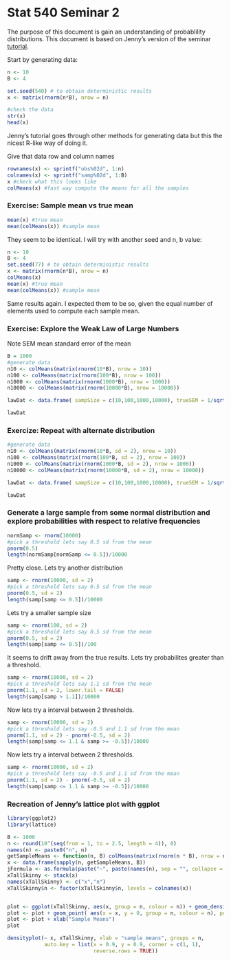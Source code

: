 Stat 540 Seminar 2
========================================================

The purpose of this document is gain an understanding of probablility distributions. This document is based on Jenny's version of the seminar [tutorial](http://www.ugrad.stat.ubc.ca/~stat540/seminars/seminar02_playing-with-probability.html).

Start by generating data:
```r
n <- 10
B <- 4

set.seed(540) # to obtain deterministic results
x <- matrix(rnorm(n*B), nrow = n)

#check the data
str(x)
head(x)
```

Jenny's tutorial goes through other methods for generating data but this the nicest R-like way of doing it.

Give that data row and column names
```r
rownames(x) <- sprintf("obs%02d", 1:n)
colnames(x) <- sprintf("samp%02d", 1:B)
x #check what this looks like
colMeans(x) #fast way compute the means for all the samples
```

### Exercise: Sample mean vs true mean
```r
mean(x) #true mean
mean(colMeans(x)) #sample mean
```

They seem to be identical. I will try with another seed and n, b value:
```r
n <- 10
B <- 4
set.seed(77) # to obtain deterministic results
x <- matrix(rnorm(n*B), nrow = n)
colMeans(x)
mean(x) #true mean
mean(colMeans(x)) #sample mean
```

Same results again. I expected them to be so, given the equal number of elements used to compute each sample mean.

### Exercise: Explore the Weak Law of Large Numbers

Note SEM mean standard error of the mean

```r
B = 1000
#generate data
n10 <- colMeans(matrix(rnorm(10*B), nrow = 10))
n100 <- colMeans(matrix(rnorm(100*B), nrow = 100))
n1000 <- colMeans(matrix(rnorm(1000*B), nrow = 1000))
n10000 <- colMeans(matrix(rnorm(10000*B), nrow = 10000))

lawDat <- data.frame( sampSize = c(10,100,1000,10000), trueSEM = 1/sqrt(c(10,100,1000,10000)), obsSEM = c( sd(n10), sd(n100), sd(n1000), sd(n10000)), sampMeanIQR = c(IQR(n10), IQR(n100),IQR(n1000),IQR(n10000)), sampleMeanMad = c(mad(n10),mad(n100),mad(n1000),mad(n10000)))

lawDat
```

### Exercize: Repeat with alternate distribution

```r
#generate data
n10 <- colMeans(matrix(rnorm(10*B, sd = 2), nrow = 10))
n100 <- colMeans(matrix(rnorm(100*B, sd = 2), nrow = 100))
n1000 <- colMeans(matrix(rnorm(1000*B, sd = 2), nrow = 1000))
n10000 <- colMeans(matrix(rnorm(10000*B, sd = 2), nrow = 10000))

lawDat <- data.frame( sampSize = c(10,100,1000,10000), trueSEM = 1/sqrt(c(10,100,1000,10000)) * 2, obsSEM = c( sd(n10), sd(n100), sd(n1000), sd(n10000)), sampMeanIQR = c(IQR(n10), IQR(n100),IQR(n1000),IQR(n10000)), sampleMeanMad = c(mad(n10),mad(n100),mad(n1000),mad(n10000)))

lawDat
```

### Generate a large sample from some normal distribution and explore probabilities with respect to relative frequencies

```r
normSamp <- rnorm(10000)
#pick a threshold lets say 0.5 sd from the mean
pnorm(0.5)
length(normSamp[normSamp <= 0.5])/10000
```

Pretty close. Lets try another distribution

```r
samp <- rnorm(10000, sd = 2)
#pick a threshold lets say 0.5 sd from the mean
pnorm(0.5, sd = 2)
length(samp[samp <= 0.5])/10000
```

Lets try a smaller sample size

```r
samp <- rnorm(100, sd = 2)
#pick a threshold lets say 0.5 sd from the mean
pnorm(0.5, sd = 2)
length(samp[samp <= 0.5])/100
```

It seems to drift away from the true results. Lets try probabilites greater than a threshold.

```r
samp <- rnorm(10000, sd = 2)
#pick a threshold lets say 1.1 sd from the mean
pnorm(1.1, sd = 2, lower.tail = FALSE)
length(samp[samp > 1.1])/10000
```

Now lets try a interval between 2 thresholds.

```r
samp <- rnorm(10000, sd = 2)
#pick a threshold lets say -0.5 and 1.1 sd from the mean
pnorm(1.1, sd = 2) - pnorm(-0.5, sd = 2)
length(samp[samp <= 1.1 & samp >= -0.5])/10000
```

Now lets try a interval between 2 thresholds.


```r
samp <- rnorm(10000, sd = 2)
#pick a threshold lets say -0.5 and 1.1 sd from the mean
pnorm(1.1, sd = 2) - pnorm(-0.5, sd = 2)
length(samp[samp <= 1.1 & samp >= -0.5])/10000
```

### Recreation of Jenny's lattice plot with ggplot

```r
library(ggplot2)
library(lattice)

B <- 1000
n <- round(10^(seq(from = 1, to = 2.5, length = 4)), 0)
names(n) <- paste0("n", n)
getSampleMeans <- function(n, B) colMeans(matrix(rnorm(n * B), nrow = n))
x <- data.frame(sapply(n, getSampleMeans, B))
jFormula <- as.formula(paste("~", paste(names(n), sep = "", collapse = " + ")))
xTallSkinny <- stack(x)
names(xTallSkinny) <- c("x","n")
xTallSkinny$n <- factor(xTallSkinny$n, levels = colnames(x))


plot <- ggplot(xTallSkinny, aes(x, group = n, colour = n)) + geom_density()
plot <- plot + geom_point( aes(x = x, y = 0, group = n, colour = n), position = "jitter", pch = 1)
plot <- plot + xlab("Sample Means")
plot

densityplot(~ x, xTallSkinny, xlab = "sample means", groups = n,
            auto.key = list(x = 0.9, y = 0.9, corner = c(1, 1),
                            reverse.rows = TRUE))
```